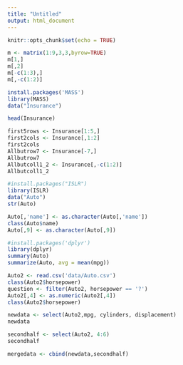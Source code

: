 ---
title: "Untitled"
output: html_document
---

```{r setup, include=FALSE}
knitr::opts_chunk$set(echo = TRUE)
```



```{r}
m <- matrix(1:9,3,3,byrow=TRUE)
m[1,]
m[,2]
m[-c(1:3),]
m[,-c(1:2)]
```

```{r}
install.packages('MASS')
library(MASS)
data("Insurance")
```

```{r}
head(Insurance)
```

```{r}
first5rows <- Insurance[1:5,]
first2cols <- Insurance[,1:2]
first2cols
Allbutrow7 <- Insurance[-7,]
Allbutrow7
Allbutcoll1_2 <- Insurance[,-c(1:2)]
Allbutcoll1_2
```


```{r}
#install.packages("ISLR")
library(ISLR)
data("Auto")
str(Auto)

```

```{r}
Auto[,'name'] <- as.character(Auto[,'name'])
class(Auto$name)
Auto[,9] <- as.character(Auto[,9])

```

```{r}
#install.packages('dplyr')
library(dplyr)
summary(Auto)
summarize(Auto, avg = mean(mpg))
```


```{r}
Auto2 <- read.csv('data/Auto.csv')
class(Auto2$horsepower)
question <- filter(Auto2, horsepower == '?')
Auto2[,4] <- as.numeric(Auto2[,4])
class(Auto2$horsepower)
```

```{r}
newdata <- select(Auto2,mpg, cylinders, displacement)
newdata
```

```{r}
secondhalf <- select(Auto2, 4:6)
secondhalf
```

```{r}
mergedata <- cbind(newdata,secondhalf)

```

